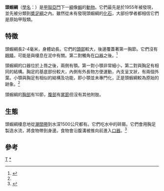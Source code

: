 {{Automatic Taxobox
| taxon = Hutchinsoniellidae
| authority = Sanders, 1955
| fossil_range= {{Fossil range|15|0|earliest=555}}
| name = 哈钦森头虾科
| grandparent_authority = [[Howard_Sanders|Sanders]], 1955
| parent_authority = Birshteyn, 1960
| subdivision_ranks = [[屬|屬]]
| subdivision = 
* [[齊頓頭蝦屬|齊頓頭蝦屬]] ''Chiltonella''
* ''Hampsonellus''
* [[哈钦森頭蝦屬|哈钦森頭蝦屬]] ''Hutchinsoniella''
* [[萊特頭蝦屬|萊特頭蝦屬]] ''Lightiella''
* [[桑得頭蝦屬|桑得頭蝦屬]] ''Sandersiella''
}}
'''頭蝦綱'''（[[學名|學名]]：{{lang|la|'''Cephalocarida'''}}）是[[甲殼亞門|甲殼亞門]]下一[[綱|綱]]像[[蝦|蝦]]的[[動物|動物]]。它們最先是於1955年被發現，並先被分類到[[槳足綱|槳足綱]]之內。雖然從未有發現頭蝦綱的[[化石|化石]]，大部份學者都相信它們是原始甲殼類。

==特徵==
頭蝦綱長2-4毫米，身體幼長。它們的[[頭部|頭部]]較大，後邊覆蓋著第一胸節。它們沒有[[眼睛|眼睛]]，可能是與棲息在泥中有關。第二對觸角在[[口器|口器]]之後。<ref name=IZ>{{cite book|author=Barnes, Robert D.|year=1982|title=Invertebrate Zoology|publisher=Holt-Saunders International|location=Philadephia, PA|page=672|isbn=0-03-056747-5}}</ref>

頭蝦綱的口器位於上唇之後，兩側有顎。第一對小顎非常細小，第二對與胸足有相同的結構。胸足的基底部份較大，內側有外長物方便運動，內支呈叉狀，有兩個外葉。小顎與胸足有相似的結構及功能，即小顎並未專門化，正是頭蝦綱較為原始的跡象。<ref name=IZ/>

頭蝦綱的[[胸部|胸部]]有10節，[[腹部|腹部]]有[[尾節|尾節]]但沒有其他附肢。

==生態==
頭蝦綱棲息地從[[潮間帶|潮間帶]]到水深1500公尺都有。它們吃水中的碎屑。它們會用胸足製造水流，將食物帶到身邊。食物會沿腹溝被推向前進入[[口器|口器]]。<ref>{{Cite book|author=L. A. Zenkevich|title=The Animal Life (Zhizn' Zhivotnykh)|volume=Volume 2|chapter=Chapter 7 - Phylum Arthropoda}}</ref>

==參考==
{{reflist}}
{{節肢動物門}}
{{Taxonbar}}
[[Category:甲殼亞門|T]]
[[Category:頭蝦綱|*]]